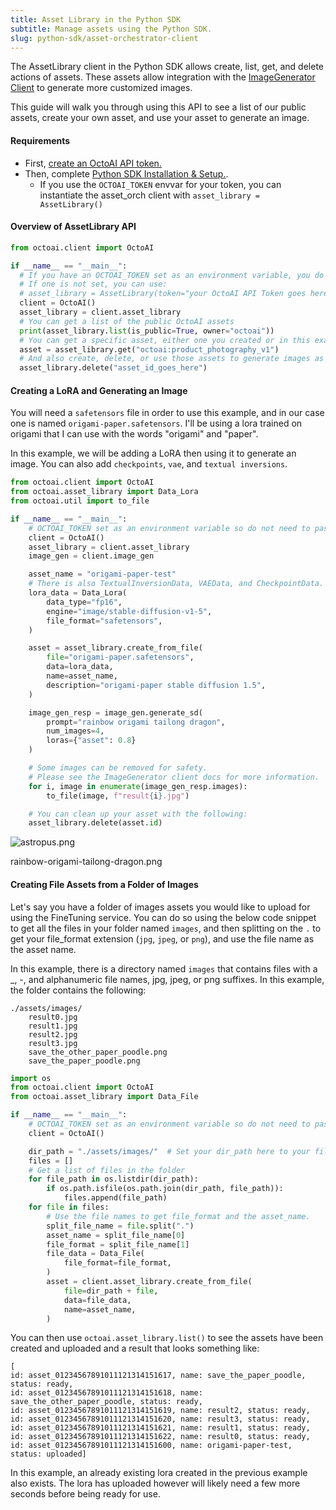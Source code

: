 ```yaml
---
title: Asset Library in the Python SDK
subtitle: Manage assets using the Python SDK.
slug: python-sdk/asset-orchestrator-client
---
```


The AssetLibrary client in the Python SDK allows create, list, get, and delete actions of assets. These assets allow integration with the [ImageGenerator Client](image-generator-client) to generate more customized images.

This guide will walk you through using this API to see a list of our public assets, create your own asset, and use your asset to generate an image.

#### Requirements

- First, [create an OctoAI API token.](/getting-started/how-to-create-an-octoai-access-token)
- Then, complete [Python SDK Installation & Setup.](installation-and-setup).
  - If you use the `OCTOAI_TOKEN` envvar for your token, you can instantiate the asset_orch client with `asset_library = AssetLibrary()`

#### Overview of AssetLibrary API

```Python Python
from octoai.client import OctoAI

if __name__ == "__main__":
  # If you have an OCTOAI_TOKEN set as an environment variable, you do not need to pass a token.
  # If one is not set, you can use:
  # asset_library = AssetLibrary(token="your OctoAI API Token goes here")
  client = OctoAI()
  asset_library = client.asset_library
  # You can get a list of the public OctoAI assets
  print(asset_library.list(is_public=True, owner="octoai"))
  # You can get a specific asset, either one you created or in this example an OctoAI asset
  asset = asset_library.get("octoai:product_photography_v1")
  # And also create, delete, or use those assets to generate images as in the below example.
  asset_library.delete("asset_id_goes_here")

```

#### Creating a LoRA and Generating an Image

You will need a `safetensors` file in order to use this example, and in our case one is named `origami-paper.safetensors`. I'll be using a lora trained on origami that I can use with the words "origami" and "paper".

In this example, we will be adding a LoRA then using it to generate an image. You can also add `checkpoints`, `vae`, and `textual inversions`.

```Python Python
from octoai.client import OctoAI
from octoai.asset_library import Data_Lora
from octoai.util import to_file

if __name__ == "__main__":
    # OCTOAI_TOKEN set as an environment variable so do not need to pass a token.
    client = OctoAI()
    asset_library = client.asset_library
    image_gen = client.image_gen

    asset_name = "origami-paper-test"
    # There is also TextualInversionData, VAEData, and CheckpointData.
    lora_data = Data_Lora(
        data_type="fp16",
        engine="image/stable-diffusion-v1-5",
        file_format="safetensors",
    )

    asset = asset_library.create_from_file(
        file="origami-paper.safetensors",
        data=lora_data,
        name=asset_name,
        description="origami-paper stable diffusion 1.5",
    )

    image_gen_resp = image_gen.generate_sd(
        prompt="rainbow origami tailong dragon",
        num_images=4,
        loras={"asset": 0.8}
    )

    # Some images can be removed for safety.
    # Please see the ImageGenerator client docs for more information.
    for i, image in enumerate(image_gen_resp.images):
        to_file(image, f"result{i}.jpg")

    # You can clean up your asset with the following:
    asset_library.delete(asset.id)
```

![astropus.png](https://www.datocms-assets.com/45680/1703720706-ai-generated-rainbow-origami-tailong-dragon.png?max-w=2000&auto=compress)

rainbow-origami-tailong-dragon.png

#### Creating File Assets from a Folder of Images

Let's say you have a folder of images assets you would like to upload for using the FineTuning service. You can do so using the below code snippet to get all the files in your folder named `images`, and then splitting on the `.` to get your file_format extension (`jpg`, `jpeg`, or `png`), and use the file name as the asset name.

In this example, there is a directory named `images` that contains files with a \_, -, and alphanumeric file names, jpg, jpeg, or png suffixes. In this example, the folder contains the following:

```
./assets/images/
	result0.jpg
	result1.jpg
	result2.jpg
	result3.jpg
	save_the_other_paper_poodle.png
	save_the_paper_poodle.png
```

```Python Python
import os
from octoai.client import OctoAI
from octoai.asset_library import Data_File

if __name__ == "__main__":
    # OCTOAI_TOKEN set as an environment variable so do not need to pass a token.
    client = OctoAI()

    dir_path = "./assets/images/"  # Set your dir_path here to your file assets.
    files = []
    # Get a list of files in the folder
    for file_path in os.listdir(dir_path):
        if os.path.isfile(os.path.join(dir_path, file_path)):
            files.append(file_path)
    for file in files:
        # Use the file names to get file_format and the asset_name.
        split_file_name = file.split(".")
        asset_name = split_file_name[0]
        file_format = split_file_name[1]
        file_data = Data_File(
            file_format=file_format,
        )
        asset = client.asset_library.create_from_file(
            file=dir_path + file,
            data=file_data,
            name=asset_name,
        )
```

You can then use `octoai.asset_library.list()` to see the assets have been created and uploaded and a result that looks something like:

```
[
id: asset_01234567891011121314151617, name: save_the_paper_poodle, status: ready,
id: asset_01234567891011121314151618, name: save_the_other_paper_poodle, status: ready,
id: asset_01234567891011121314151619, name: result2, status: ready,
id: asset_01234567891011121314151620, name: result3, status: ready,
id: asset_01234567891011121314151621, name: result1, status: ready,
id: asset_01234567891011121314151622, name: result0, status: ready,
id: asset_01234567891011121314151600, name: origami-paper-test, status: uploaded]
```

In this example, an already existing lora created in the previous example also exists. The lora has uploaded however will likely need a few more seconds before being ready for use.
